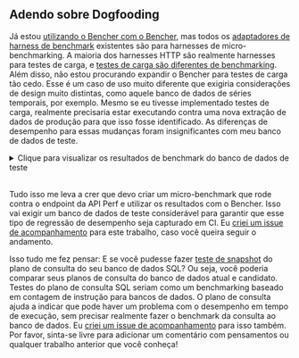 
## Adendo sobre Dogfooding

Já estou [utilizando o Bencher com o Bencher][bencher perf],
mas todos os [adaptadores de harness de benchmark][adapters] existentes são para harnesses de micro-benchmarking.
A maioria dos harnesses HTTP são realmente harnesses para testes de carga,
e [testes de carga são diferentes de benchmarking][continuous benchmarking load testing].
Além disso, não estou procurando expandir o Bencher para testes de carga tão cedo.
Esse é um caso de uso muito diferente que exigiria considerações de design muito distintas,
como aquele banco de dados de séries temporais, por exemplo.
Mesmo se eu tivesse implementado testes de carga,
realmente precisaria estar executando contra uma nova extração de dados de produção para que isso fosse identificado.
As diferenças de desempenho para essas mudanças foram insignificantes com meu banco de dados de teste.

<details>
    <summary>Clique para visualizar os resultados de benchmark do banco de dados de teste</summary>
    <br />

    Antes:

    <QueryTimeBefore />

    Após índices e visão materializada:

    <QueryTimeAfter />
</details>

<br />

Tudo isso me leva a crer que devo criar um micro-benchmark
que rode contra o endpoint da API Perf e utilizar os resultados com o Bencher.
Isso vai exigir um banco de dados de teste considerável
para garantir que esse tipo de regressão de desempenho seja capturado em CI.
Eu [criei um issue de acompanhamento][github issue 367] para este trabalho, caso você queira seguir o andamento.

Isso tudo me fez pensar:
E se você pudesse fazer [teste de snapshot][snapshot testing] do plano de consulta do seu banco de dados SQL?
Ou seja, você poderia comparar seus planos de consulta do banco de dados atual e candidato.
Testes do plano de consulta SQL seriam como um benchmarking baseado em contagem de instrução para bancos de dados.
O plano de consulta ajuda a indicar que pode haver um problema com o desempenho em tempo de execução,
sem precisar realmente fazer o benchmark da consulta ao banco de dados.
Eu [criei um issue de acompanhamento][github issue 368] para isso também.
Por favor, sinta-se livre para adicionar um comentário com pensamentos ou qualquer trabalho anterior que você conheça!

[github issue 367]: https://github.com/bencherdev/bencher/issues/367
[github issue 368]: https://github.com/bencherdev/bencher/issues/368

[bencher perf]: /perf/bencher
[adapters]: /pt/docs/explanation/adapters/
[continuous benchmarking load testing]: /pt/docs/explanation/continuous-benchmarking/#continuous-benchmarking-vs-continuous-load-testing
[snapshot testing]: https://en.wikipedia.org/wiki/Software_testing#Output_comparison_testing